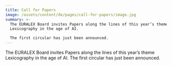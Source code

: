 ```yaml
---
title: Call for Papers
image: /assets/content/de/pages/call-for-papers/image.jpg
summary: >-
  The EURALEX Board invites Papers along the lines of this year’s theme
  Lexicography in the age of AI.

  The first circular has just been announced.
---
```

The EURALEX Board invites Papers along the lines of this year’s theme Lexicography in the age of AI.
The first circular has just been announced.
